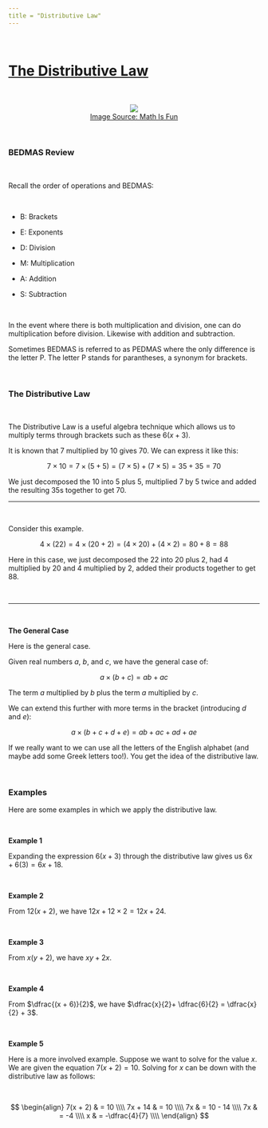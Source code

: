 ```yaml
---
title = "Distributive Law"
---
```


&nbsp;

# <u>The Distributive Law</u>

&nbsp;

<center><img src="https://www.mathsisfun.com/numbers/images/distributive-law.gif" /></center>
<center><a href="https://www.mathsisfun.com/numbers/images/distributive-law.gif">Image Source: Math Is Fun</a></center>

&nbsp;

### BEDMAS Review

&nbsp;

Recall the order of operations and BEDMAS:

&nbsp;

* B: Brackets

* E: Exponents

* D: Division

* M: Multiplication

* A: Addition

* S: Subtraction

&nbsp;

In the event where there is both multiplication and division, one can do multiplication before division. Likewise with addition and subtraction.

Sometimes BEDMAS is referred to as PEDMAS where the only difference is the letter P. The letter P stands for parantheses, a synonym for brackets.

&nbsp;

### The Distributive Law

&nbsp;

The Distributive Law is a useful algebra technique which allows us to multiply terms through brackets such as these $6 (x + 3)$.

It is known that 7 multiplied by 10 gives 70. We can express it like this:

$$7 \times 10 = 7 \times (5 + 5) = (7 \times 5) + (7 \times 5) = 35 + 35 = 70$$

We just decomposed the 10 into 5 plus 5, multiplied 7 by 5 twice and added the resulting 35s together to get 70.

---

&nbsp;

Consider this example.

$$\displaystyle 4 \times (22) = 4 \times (20 + 2) = (4 \times 20) + (4 \times 2) = 80 + 8 = 88$$

Here in this case, we just decomposed the 22 into 20 plus 2, had 4 multiplied by 20 and 4 multiplied by 2, added their products together to get 88.

&nbsp;

---

&nbsp;

**The General Case**

Here is the general case.

Given real numbers $a$, $b$, and $c$, we have the general case of:

$$a \times (b + c) = ab + ac$$

The term $a$ multiplied by $b$ plus the term $a$ multiplied by $c$.

We can extend this further with more terms in the bracket (introducing $d$ and $e$):

$$ a \times (b + c + d + e) = ab + ac + ad + ae $$

If we really want to we can use all the letters of the English alphabet (and maybe add some Greek letters too!). You get the idea of the distributive law.

&nbsp;

### Examples


Here are some examples in which we apply the distributive law.

&nbsp;

**Example 1**

Expanding the expression $6(x+3)$ through the distributive law gives us $6x + 6(3) = 6x + 18$.

&nbsp;

**Example 2**

From $12(x + 2)$, we have $12x + 12 \times 2 = 12x + 24$.

&nbsp;

**Example 3**

From $x(y + 2)$, we have $xy + 2x$.

&nbsp;

**Example 4**

From $\dfrac{(x + 6)}{2}$, we have $\dfrac{x}{2}+ \dfrac{6}{2} = \dfrac{x}{2} + 3$.

&nbsp;

**Example 5**

Here is a more involved example. Suppose we want to solve for the value $x$. We are given the equation $7(x + 2) = 10$. Solving for $x$ can be down with the distributive law as follows:

&nbsp;

$$
\begin{align} 7(x + 2) & = 10 \\\\ 7x + 14 & = 10 \\\\ 7x & = 10 - 14 \\\\ 7x & = -4 \\\\ x & = -\dfrac{4}{7} \\\\
\end{align}
$$

&nbsp;